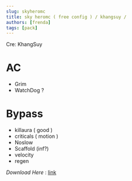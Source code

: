 ```yaml
---
slug: skyheromc
title: sky heromc ( free config ) / khangsuy /
authors: [frenda]
tags: [pack]
---
```


Cre: KhangSuy

# AC 

- Grim
- WatchDog ?

# Bypass
- killaura ( good )
- criticals ( motion )
- Noslow
- Scaffold (inf?)
- velocity
- regen

*Download Here* : [link](https://cdn.discordapp.com/attachments/1144086656396296192/1144086696586125342/khangcuclient_sky.json  )